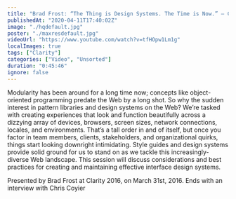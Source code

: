 ```yaml
---
title: "Brad Frost: “The Thing is Design Systems. The Time is Now.” — Clarity 2016"
publishedAt: "2020-04-11T17:40:02Z"
image: "./hqdefault.jpg"
poster: "./maxresdefault.jpg"
videoUrl: "https://www.youtube.com/watch?v=tfHOpw1Lm1g"
localImages: true
tags: ["Clarity"]
categories: ["Video", "Unsorted"]
duration: "0:45:46"
ignore: false
---
```


Modularity has been around for a long time now; concepts like object-oriented programming predate the Web by a long shot. So why the sudden interest in pattern libraries and design systems on the Web? We’re tasked with creating experiences that look and function beautifully across a dizzying array of devices, browsers, screen sizes, network connections, locales, and environments. That’s a tall order in and of itself, but once you factor in team members, clients, stakeholders, and organizational quirks, things start looking downright intimidating. Style guides and design systems provide solid ground for us to stand on as we tackle this increasingly-diverse Web landscape. This session will discuss considerations and best practices for creating and maintaining effective interface design systems.

Presented by Brad Frost at Clarity 2016, on March 31st, 2016. Ends with an interview with Chris Coyier
